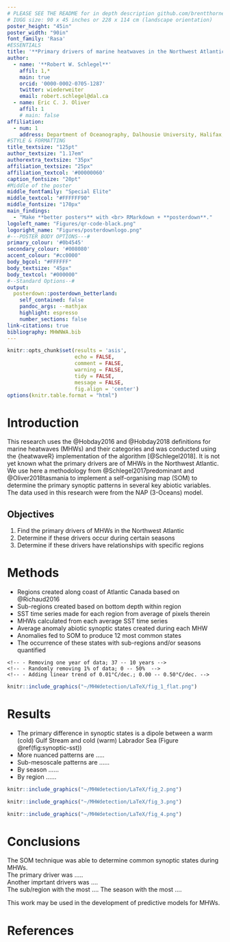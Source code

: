 ```yaml
---
# PLEASE SEE THE README for in depth description github.com/brentthorne/posterdown
# IUGG size: 90 x 45 inches or 228 x 114 cm (landscape orientation)
poster_height: "45in"
poster_width: "90in"
font_family: 'Rasa'
#ESSENTIALS
title: '**Primary drivers of marine heatwaves in the Northwest Atlantic**'
author:
  - name: '**Robert W. Schlegel**'
    affil: 1,*
    main: true
    orcid: '0000-0002-0705-1287'
    twitter: wiederweiter 
    email: robert.schlegel@dal.ca
  - name: Eric C. J. Oliver
    affil: 1
    # main: false
affiliation:
  - num: 1
    address: Department of Oceanography, Dalhousie University, Halifax, Nova Scotia, Canada
#STYLE & FORMATTING
title_textsize: "125pt"
author_textsize: "1.17em"
authorextra_textsize: "35px"
affiliation_textsize: "25px"
affiliation_textcol: '#00000060'
caption_fontsize: "20pt"
#Middle of the poster
middle_fontfamily: "Special Elite"
middle_textcol: "#FFFFFF90"
middle_fontsize: "170px"
main_findings:
  - "Make **better posters** with <br> RMarkdown + **posterdown**."
logoleft_name: "Figures/qr-code-black.png"
logoright_name: "Figures/posterdownlogo.png"
#---POSTER BODY OPTIONS---#
primary_colour: '#0b4545'
secondary_colour: '#008080' 
accent_colour: "#cc0000"
body_bgcol: "#FFFFFF"
body_textsize: "45px"
body_textcol: "#000000"
#--Standard Options--#
output: 
  posterdown::posterdown_betterland:
    self_contained: false
    pandoc_args: --mathjax
    highlight: espresso
    number_sections: false
link-citations: true
bibliography: MHWNWA.bib
---
```


<!-- TO DO
Write main statement
Create QR code
Create Dal OFI logo
Finish most text-->

```r
knitr::opts_chunk$set(results = 'asis', 
                      echo = FALSE, 
                      comment = FALSE,  
                      warning = FALSE,
                      tidy = FALSE, 
                      message = FALSE, 
                      fig.align = 'center')
options(knitr.table.format = "html") 
```

# Introduction

This research uses the @Hobday2016 and @Hobday2018 definitions for marine heatwaves (MHWs) and their categories and was conducted using the {heatwaveR} implementation of the algorithm [@Schlegel2018]. 
<!-- These events are increasing in duration and intensity around the globe [@Oliver2018].  -->
It is not yet known what the primary drivers are of MHWs in the Northwest Atlantic. We use here a methodology from @Schlegel2017predominant and @Oliver2018tasmania to implement a self-organising map (SOM) to determine the primary synoptic patterns in several key abiotic variables. 
The data used in this research were from the NAP (3-Oceans) model.

<!-- Many coastal, oceanic, and polar regions with ecosystems/species that are vulnerable to these events [@Smale2019] do not have optimal sea water temperature time series available for the detection of MHWs.    -->
<!-- An optimal time series is defined here as meeting these two primary requirements: 1) 30 years long, 2) no missing data. Any time series shorter than 30 years long or missing any data is therefore sub-optimal. The purpose of this study was to determine how confident we may be in our results when using sub-optimal data. -->
  
## Objectives

1. Find the primary drivers of MHWs in the Northwest Atlantic  
2. Determine if these drivers occur during certain seasons  
3. Determine if these drivers have relationships with specific regions

# Methods

- Regions created along coast of Atlantic Canada based on @Richaud2016
- Sub-regions created based on bottom depth within region
- SST time series made for each region from average of pixels therein
- MHWs calculated from each average SST time series
- Average anomaly abiotic synoptic states created during each MHW
- Anomalies fed to SOM to produce 12 most common states
- The occurrence of these states with sub-regions and/or seasons quantified

<!-- - Reference time series from the `heatwaveR` package [@Schlegel2018] were re-sampled 100 times and made increasingly sub-optimal by: -->
    <!-- - Removing one year of data; 37 -- 10 years -->
    <!-- - Randomly removing 1% of data; 0 -- 50%  -->
    <!-- - Adding linear trend of 0.01°C/dec.; 0.00 -- 0.50°C/dec. -->
<!-- - The effect on an entire time series and one focus MHW (Figure \@ref(fig:event-flames)) were measured -->
<!-- - The sub-optimal treatments were performed on global NOAA OISST product and effects measured -->

```r
knitr::include_graphics("~/MHWdetection/LaTeX/fig_1_flat.png")
```

# Results

- The primary difference in synoptic states is a dipole between a warm (cold) Gulf Stream and cold (warm) Labrador Sea (Figure \@ref(fig:synoptic-sst))
- More nuanced patterns are .....
- Sub-mesoscale patterns are ......
- By season ......
- By region ......

<!-- - MHWs detected with 10 years of data do not differ significantly from those detected with 30 years of data (Figure \@ref(fig:length-KS))   -->
<!-- - 20% missing data or less does not have an appreciable effect on the MHWs in a time series, but this can impact individual MHWs by dividing them up into smaller events \@ref(fig:effect-event))   -->
<!-- - Individual MHWs in 10 year time series around the globe are on average 10% less intense (Figure \@ref(fig:global-intensity)) and 28% shorter than the same event in a 30 year time series   -->
<!-- - The shifting up or down of the mean climatology is the primary driver of change in individual events   -->
<!-- - The change in the count of events is caused by missing data   -->

```r
knitr::include_graphics("~/MHWdetection/LaTeX/fig_2.png")
```

```r
knitr::include_graphics("~/MHWdetection/LaTeX/fig_3.png")
```

```r
knitr::include_graphics("~/MHWdetection/LaTeX/fig_4.png")
```

<!-- ```{r, out.width='90%', fig.align='center', fig.cap='Map showing the trends in increasing or decreasing duration of MHWs as a time series is lengthened.'} -->
<!-- knitr::include_graphics("~/MHWdetection/LaTeX/fig_5.png") -->
<!-- ``` -->

# Conclusions

The SOM technique was able to determine common synoptic states during MHWs.  
The primary driver was .....  
Another imprtant drivers was ....  
The sub/region with the most ....
The season with the most ....

This work may be used in the development of predictive models for MHWs.  

<!-- The MHW detection algorithm provides robust results that are insensitive to sub-optimal data challenges.   -->
<!-- Missing data has a greater effect on MHWs than time series length. Linear interpolation is an effective fix for missing data up to 40%.   -->
<!-- Time series length has a less predictable effect than missing data.   -->
<!-- The shifting up or down of the mean climatology is the primary driver of change in MHWs.   -->
<!-- Optimal data should still be used when possible. -->

# References
